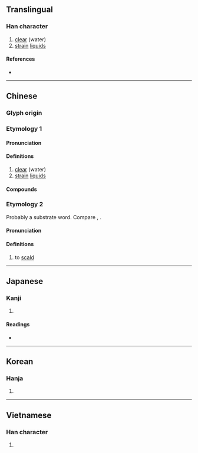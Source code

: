 {{also|渌}}
{{character info/new}}
==Translingual==

===Han character===
{{Han char|rn=85|rad=水|as=08|sn=11|four=37132|canj=EVNE|ids=⿰氵彔}}

# [[clear]] (water)
# [[strain]] [[liquid]]s

====References====
* {{Han ref|kx=0630.240|dkj=17666|dj=1033.040|hdz=31664.030|uh=6DE5|ud=28133|bh=D5F1|bd=54769}}

----

==Chinese==
{{zh-forms|s=渌}}

===Glyph origin===

===Etymology 1===
{{Han etym}}

====Pronunciation====
{{zh-pron
|m=lù
|c=luk6
|mn=le̍k
|mc=
|oc=
|cat=a,n,v
}}

====Definitions====
{{zh-hanzi}}

# [[clear]] (water)
# [[strain]] [[liquid]]s

====Compounds====
{{zh-der|水淥淥的|波波淥淥|淘淥|淥水|淥淥|淥老|淥蟻|酃淥}}

===Etymology 2===

Probably a {{der|yue|qfa-tak}} substrate word. Compare {{cog|th|ลวก||“to scald”}}, {{cog|za|log||“to scald”}}.

====Pronunciation====
{{zh-pron
|c=luk6
|c-t=luuk5
}}

====Definitions====
{{zh-hanzi}} {{tlb|zh|Cantonese}}

# to [[scald]]

----

==Japanese==

===Kanji===
{{ja-kanji|grade=|rs=水08}}

# {{defn|lang=ja|sort=水08}}

====Readings====
* {{ja-readings|on=[[ろく]] (roku), [[りょく]] (ryoku)|kun=[[こす]] (kosu)}}

----

==Korean==

===Hanja===
{{ko-hanja|hangeul=[[록]]>[[녹]]|eumhun=|rv=rok>nok|mr=rok>nok|y=lok>nok}}

# {{defn|lang=ko|sort=水08}}

----

==Vietnamese==

===Han character===
{{vi-readings|rs=水08|hanviet=lóc}}

# {{defn|lang=vi|sort=水08}}